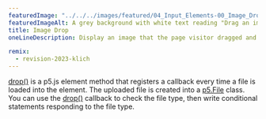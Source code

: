 ---
featuredImage: "../../../images/featured/04_Input_Elements-00_Image_Drop-thumbnail.png"
featuredImageAlt: A grey background with white text reading "Drag an image file onto the canvas."
title: Image Drop
oneLineDescription: Display an image that the page visitor dragged and dropped.

remix:
  - revision-2023-klich
---

<a href="https://p5js.org/reference/p5.Element/drop" target="_blank">drop()</a>
is a p5.js element method that registers a callback every time a file is loaded 
into the element. The uploaded file is created into a 
<a href="https://p5js.org/reference/p5/p5.File" target="_blank">p5.File</a> 
class. You can use the 
<a href="https://p5js.org/reference/p5.Element/drop" target="_blank">drop()</a> 
callback to check the file type, then write conditional statements responding to 
the file type.